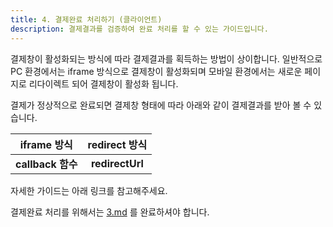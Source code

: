 ```yaml
---
title: 4. 결제완료 처리하기 (클라이언트)
description: 결제결과를 검증하여 완료 처리를 할 수 있는 가이드입니다.
---
```





결제창이 활성화되는 방식에 따라 결제결과를 획득하는 방법이 상이합니다. 일반적으로 PC 환경에서는 iframe 방식으로 결제창이 활성화되며 모바일 환경에서는 새로운 페이지로 리다이렉트 되어 결제창이 활성화 됩니다.

결제가 정상적으로 완료되면 결제창 형태에 따라 아래와 같이 결제결과를 받아 볼 수 있습니다.

|    iframe 방식    |   redirect 방식   |
| :-------------: | :-------------: |
| **callback 함수** | **redirectUrl** |

자세한 가이드는 아래 링크를 참고해주세요.

결제완료 처리를 위해서는 [3.md](../3.md "mention") 를 완료하셔야 합니다.
